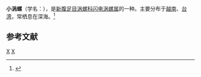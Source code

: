 {{Speciesbox
| taxon = Fulgoraria minima
| binomial_authority = Bondarev, 1994
}}
'''小涡螺'''（学名：''{{lang|la|Fulgoraria minima}}''），是[[新腹足目|新腹足目]][[涡螺科|涡螺科]][[闪电涡螺属|闪电涡螺属]]的一种。主要分布于[[越南|越南]]、[[台湾|台湾]]，常栖息在深海。<ref>{{cite web|url=http://shell.sinica.edu.tw/chinese/shellbase_detail.php?science_no=1313|title=国际贝库：小涡螺|publisher=台湾贝类资料库|accessdate=2009-08-11|archive-date=2016-03-04|archive-url=https://web.archive.org/web/20160304114406/http://shell.sinica.edu.tw/chinese/shellbase_detail.php?science_no=1313|dead-url=no}}</ref>

== 参考文献 ==
{{reflist}}
{{Taxonbar|from=Q3704359}}

[[Category:闪电涡螺属|X]]
[[Category:_1994年描述的动物|X]]